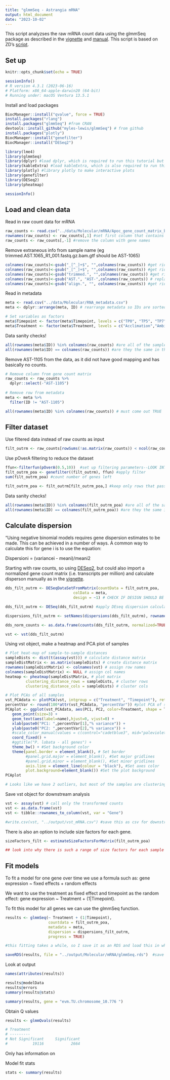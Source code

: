 ```yaml
---
title: "glmmSeq - Astrangia mRNA"
output: html_document
date: "2023-10-02"
---
```


This script analyzses the raw mRNA count data using the glmmSeq package as described in the [vignette](https://cran.r-project.org/web/packages/glmmSeq/vignettes/glmmSeq.html) and [manual](https://cran.r-project.org/web/packages/glmmSeq/glmmSeq.pdf). This script is based on ZD's [script](https://github.com/imkristenbrown/Heron-Pdam-gene-expression/blob/master/BioInf/scripts/glmmSeq/Slope_Base/glmmSeq.Rmd).

## Set up

```r
knitr::opts_chunk$set(echo = TRUE)

sessionInfo() 
# R version 4.3.1 (2023-06-16)
# Platform: x86_64-apple-darwin20 (64-bit)
# Running under: macOS Ventura 13.5.1
```

Install and load packages 
```r
BiocManager::install("qvalue", force = TRUE)
install.packages("rlang")
install.packages("glmmSeq") #from CRAN
devtools::install_github("myles-lewis/glmmSeq") # from github
install.packages("plotly")
BiocManager::install("genefilter")
BiocManager::install("DESeq2")

library(lme4)
library(glmmSeq)
library(dplyr) #load dplyr, which is required to run this tutorial but not included in the vignette
library(kableExtra) #load kableExtra, which is also required to run this tutorial but not included in the vignette
library(plotly) #library plotly to make interactive plots
library(genefilter)
library(DESeq2)
library(pheatmap)

sessionInfo()
```


## Load and clean data 

Read in raw count data for mRNA 
```r
raw_counts <- read.csv("../data/Molecular/mRNA/Apoc_gene_count_matrix_bowtie.csv")
rownames(raw_counts) <- raw_counts[,1] #set first column that contains gene names as rownames
raw_counts <- raw_counts[,-1] #remove the column with gene names
```

Remove extraneous info from sample name (eg trimmed.AST.1065_R1_001.fastq.gz.bam.gtf should be AST-1065)
```r
colnames(raw_counts)<-gsub("_[^_]+$", "",colnames(raw_counts)) #get rid of "_001.fastq.gz.bam.gtf"
colnames(raw_counts)<-gsub("_[^_]+$", "",colnames(raw_counts)) #get rid of "_R1"
colnames(raw_counts)<-gsub("trimmed.", "",colnames(raw_counts)) #get rid of "trimmed."
colnames(raw_counts)<-gsub("AST.", "AST-",colnames(raw_counts)) # replace "AST." with "AST-"
colnames(raw_counts)<-gsub("align.", "", colnames(raw_counts)) #get rid of "align."
```

Read in metadata 
```r
meta <- read.csv("../data/Molecular/RNA_metadata.csv")
meta <- dplyr::arrange(meta, ID) # rearrange metadata so IDs are sorted in descending order 

# Set variables as factors 
meta$Timepoint <- factor(meta$Timepoint, levels = c("TP0", "TP5", "TP7"))
meta$Treatment <- factor(meta$Treatment, levels = c("Acclimation","Ambient", "Heat"))
```

Data sanity checks!
```r
all(rownames(meta$ID)) %in% colnames(raw_counts) #are all of the sample names (rows) in the metadata df in the gene count matrix? Should be TRUE. Says FALSE right now, but a visual inspection shows me that all of them are there...
all(rownames(meta$ID) == colnames(raw_counts)) #are they the same in the same order? Should be TRUE
```

Remove AST-1105 from the data, as it did not have good mapping and has basically no counts. 
```r
# Remove column from gene count matrix 
raw_counts <- raw_counts %>%
  dplyr::select(-"AST-1105")
  
# Remove row from metadata
meta <- meta %>% 
  filter(ID != "AST-1105")

all(rownames(meta$ID) %in% colnames(raw_counts)) # must come out TRUE
```

## Filter dataset 

Use filtered data instead of raw counts as input
```r
filt_outrm <- raw_counts[rowSums(!as.matrix(raw_counts)) < ncol(raw_counts), ] #here we remove all genes that were not expressed in any of our samples
```

Use pOverA filtering to reduce the dataset 
```r
ffun<-filterfun(pOverA(0.5,10))  #set up filtering parameters--LOOK INTO FILTERING PARAMETERS
filt_outrm_poa <- genefilter((filt_outrm), ffun) #apply filter
sum(filt_outrm_poa) #count number of genes left

filt_outrm_poa <- filt_outrm[filt_outrm_poa,] #keep only rows that passed filter
```

Data sanity checks!
```r
all(rownames(meta$ID)) %in% colnames(filt_outrm_poa) #are all of the sample names (rows) in the metadata df in the gene count matrix? Should be TRUE. Says FALSE right now, but a visual inspection shows me that all of them are there...
all(rownames(meta$ID) == colnames(filt_outrm_poa)) #are they the same in the same order? Should be TRUE
```

## Calculate dispersion 

"Using negative binomial models requires gene dispersion estimates to be made. This can be achieved in a number of ways. A common way to calculate this for gene i is to use the equation:

Dispersioni = (variancei - meani)/meani2

Starting with raw counts, so using [DESeq2](http://bioconductor.org/packages/devel/bioc/vignettes/DESeq2/inst/doc/DESeq2.html), but could also import a normalized gene count matrix (i.e. transcripts per million) and calculate disperson manually as in the [vignette](https://cran.r-project.org/web/packages/glmmSeq/vignettes/glmmSeq.html).

```r
dds_filt_outrm <- DESeqDataSetFromMatrix(countData = filt_outrm_poa,
                              colData = meta,
                              design = ~1) # CHECK IF DESIGN SHOULD BE ~1

dds_filt_outrm <- DESeq(dds_filt_outrm) #apply DEseq dispersion calculation

dispersions_filt_outrm <- setNames(dispersions(dds_filt_outrm), rownames(filt_outrm_poa)) #save dispersions as vector for each gene

dds_norm_counts <- as.data.frame(counts(dds_filt_outrm, normalized=TRUE)) #save normalized counts from DEseq object for downstream use

vst <- vst(dds_filt_outrm)
```

Using vst object, make a heatmap and PCA plot of samples
```r
# Plot heat-map of sample-to-sample distances
sampleDists <- dist(t(assay(vst))) # calculate distance matrix
sampleDistMatrix <- as.matrix(sampleDists) # create distance matrix
rownames(sampleDistMatrix) <- colnames(vst) # assign row names
colnames(sampleDistMatrix) <- NULL # assign col names 
heatmap <- pheatmap(sampleDistMatrix, # plot matrix
         clustering_distance_rows = sampleDists, # cluster rows
         clustering_distance_cols = sampleDists) # cluster cols

# Plot PCAs of all samples 
vst_PCAdata <- plotPCA(vst, intgroup = c("Treatment", "Timepoint"), returnData=TRUE) # create PCA loadings 
percentVar <- round(100*attr(vst_PCAdata, "percentVar")) #plot PCA of samples with all data
PCAplot <- ggplot(vst_PCAdata, aes(PC1, PC2, color=Treatment, shape = Timepoint)) + 
   geom_point(size=3) +
   geom_text(aes(label=name),hjust=0, vjust=0) +
   xlab(paste0("PC1: ",percentVar[1],"% variance")) +
   ylab(paste0("PC2: ",percentVar[2],"% variance")) +
   #scale_color_manual(values = c(control="cadetblue3", mid="palevioletred", high="darkgreen", unknown="black")) +
   coord_fixed() +
   #ggtitle("P. lobata - all genes") +
   theme_bw() + #Set background color
   theme(panel.border = element_blank(), # Set border
         #panel.grid.major = element_blank(), #Set major gridlines
         #panel.grid.minor = element_blank(), #Set minor gridlines
         axis.line = element_line(colour = "black"), #Set axes color
         plot.background=element_blank()) #Set the plot background
PCAplot 

# Looks like we have 2 outliers, but most of the samples are clustering around one another
```

Save vst object for downstream analysis 
```r
vst <- assay(vst) # call only the transformed counts
vst <- as.data.frame(vst)
vst <- tibble::rownames_to_column(vst, var = "Gene")

#write.csv(vst, "../output/vst_mRNA.csv") #save this as csv for downstream analysis
```

There is also an option to include size factors for each gene.
```r
sizeFactors_filt <- estimateSizeFactorsForMatrix(filt_outrm_poa)

## look into why there is such a range of size factors for each sample 
```

## Fit models 

To fit a model for one gene over time we use a formula such as: gene expression ~ fixed effects + random effects

We want to use the treatment as fixed effect and timepoint as the random effect: gene expression ~ Treatment + (1|Timepoint).

To fit this model for all genes we can use the glmmSeq function.
```r
results <- glmmSeq(~ Treatment + (1|Timepoint),
                   countdata = filt_outrm_poa,
                   metadata = meta,
                   dispersion = dispersions_filt_outrm,
                   progress = TRUE)

#this fitting takes a while, so I save it as an RDS and load this in when needed instead of re-running everytime (unless something upstream of here changes)

saveRDS(results, file = "../output/Molecular/mRNA/glmmSeq.rds")  #save RDS
```

Look at output 
```r
names(attributes(results))

results@modelData
results@errors
summary(results@stats)

summary(results, gene = "evm.TU.chromosome_10.776 ")
```

Obtain Q values
```r
results <- glmmQvals(results)

# Treatment
# ---------
# Not Significant     Significant 
#           19116            2664 
```

Only has information on 

Model fit stats
```r
stats <- summary(results)
```







